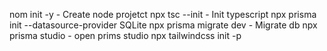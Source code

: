 nom init -y - Create node projetct
npx tsc --init - Init typescript
npx prisma init --datasource-provider SQLite
npx prisma migrate dev - Migrate db
npx prisma studio - open prims studio
npx tailwindcss init -p
